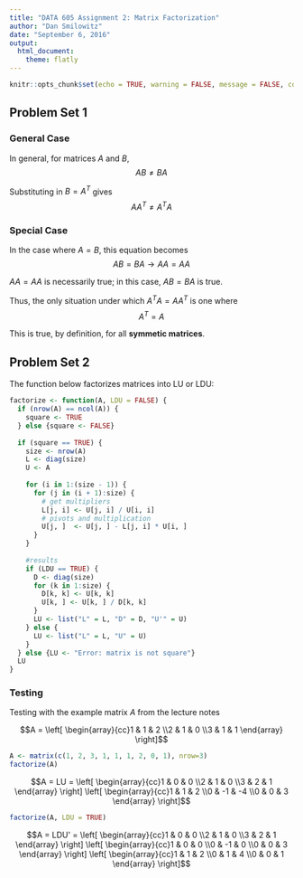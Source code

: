 ```yaml
---
title: "DATA 605 Assignment 2: Matrix Factorization"
author: "Dan Smilowitz"
date: "September 6, 2016"
output: 
  html_document: 
    theme: flatly
---
```


```r
knitr::opts_chunk$set(echo = TRUE, warning = FALSE, message = FALSE, comment = NA)
```


## Problem Set 1

### General Case
In general, for matrices $A$ and $B$,
$$AB \neq BA$$

Substituting in $B = A^T$ gives 
$$AA^T \neq A^TA$$


### Special Case
In the case where $A = B$, this equation becomes
$$AB = BA \longrightarrow AA = AA$$

$AA = AA$ is necessarily true; in this case,  $AB = BA$ is true.

Thus, the only situation under which $A^TA = AA^T$ is one where
$$A^T = A$$

This is true, by definition, for all **symmetic matrices**.


## Problem Set 2

The function below factorizes matrices into LU or LDU:

```r
factorize <- function(A, LDU = FALSE) {
  if (nrow(A) == ncol(A)) {
    square <- TRUE
  } else {square <- FALSE}
  
  if (square == TRUE) {
    size <- nrow(A)
    L <- diag(size)
    U <- A
    
    for (i in 1:(size - 1)) {
      for (j in (i + 1):size) {
        # get multipliers
        L[j, i] <- U[j, i] / U[i, i]
        # pivots and multiplication
        U[j, ]  <- U[j, ] - L[j, i] * U[i, ]
      }
    }
    
    #results
    if (LDU == TRUE) {
      D <- diag(size)
      for (k in 1:size) {
        D[k, k] <- U[k, k]
        U[k, ] <- U[k, ] / D[k, k]
      }
      LU <- list("L" = L, "D" = D, "U'" = U)
    } else {
      LU <- list("L" = L, "U" = U)
    }
  } else {LU <- "Error: matrix is not square"}
  LU
}
```

### Testing

Testing with the example matrix $A$ from the lecture notes

$$A = \left[ \begin{array}{cc}1 & 1 & 2 \\2 & 1 & 0 \\3 & 1 & 1 \end{array} \right]$$

```r
A <- matrix(c(1, 2, 3, 1, 1, 1, 2, 0, 1), nrow=3)
factorize(A)
```

$$A = LU = \left[ \begin{array}{cc}1 & 0 & 0 \\2 & 1 & 0 \\3 & 2 & 1 \end{array} \right] \left[ \begin{array}{cc}1 & 1 & 2 \\0 & -1 & -4 \\0 & 0 & 3 \end{array} \right]$$

```r
factorize(A, LDU = TRUE)
```

$$A = LDU' = \left[ \begin{array}{cc}1 & 0 & 0 \\2 & 1 & 0 \\3 & 2 & 1 \end{array} \right] \left[ \begin{array}{cc}1 & 0 & 0 \\0 & -1 & 0 \\0 & 0 & 3 \end{array} \right] \left[ \begin{array}{cc}1 & 1 & 2 \\0 & 1 & 4 \\0 & 0 & 1 \end{array} \right]$$
